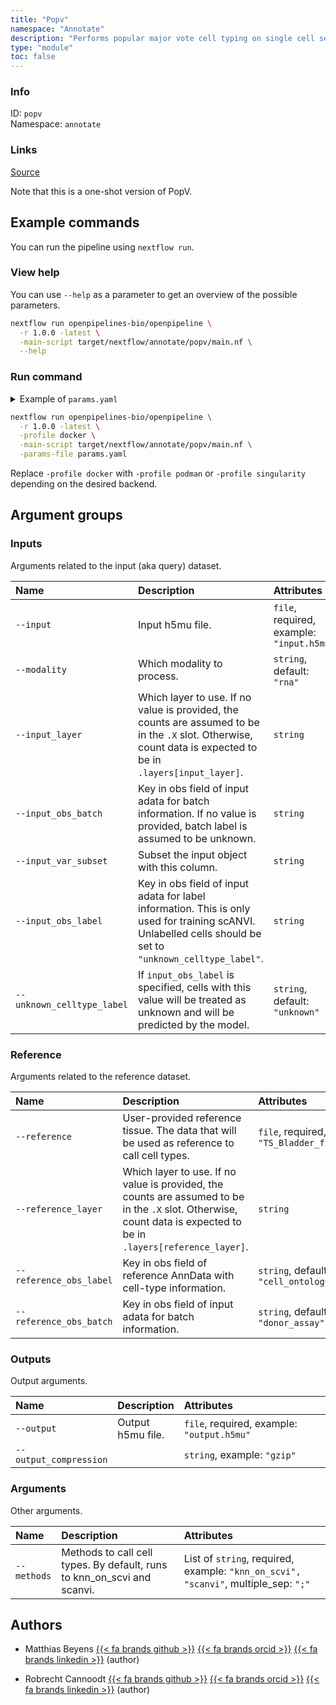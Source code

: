 ```yaml
---
title: "Popv"
namespace: "Annotate"
description: "Performs popular major vote cell typing on single cell sequence data using multiple algorithms."
type: "module"
toc: false
---
```


::: {.column-margin}

### Info

ID: `popv`  
Namespace: `annotate`

### Links
[Source](https://github.com/openpipelines-bio/openpipeline/blob/1.0.0/src/annotate/popv){.btn-action .btn-sm .btn-info .btn role="button"}

:::

Note that this is a one-shot version of PopV.

## Example commands

You can run the pipeline using `nextflow run`.

### View help

You can use `--help` as a parameter to get an overview of the possible parameters.

```bash
nextflow run openpipelines-bio/openpipeline \
  -r 1.0.0 -latest \
  -main-script target/nextflow/annotate/popv/main.nf \
  --help
```

### Run command

<details>
<summary>Example of `params.yaml`</summary>
```yaml
# Inputs
input: # please fill in - example: "input.h5mu"
modality: "rna"
# input_layer: "foo"
# input_obs_batch: "foo"
# input_var_subset: "foo"
# input_obs_label: "foo"
unknown_celltype_label: "unknown"

# Outputs
# output: "$id.$key.output.h5mu"
# output_compression: "gzip"

# Arguments
methods: # please fill in - example: ["knn_on_scvi", "scanvi"]

# Reference
reference: # please fill in - example: "TS_Bladder_filtered.h5ad"
# reference_layer: "foo"
reference_obs_label: "cell_ontology_class"
reference_obs_batch: "donor_assay"

# Nextflow input-output arguments
publish_dir: # please fill in - example: "output/"
# param_list: "my_params.yaml"
```
</details>

```bash
nextflow run openpipelines-bio/openpipeline \
  -r 1.0.0 -latest \
  -profile docker \
  -main-script target/nextflow/annotate/popv/main.nf \
  -params-file params.yaml
```

:::{.callout-note}
Replace `-profile docker` with `-profile podman` or `-profile singularity` depending on the desired backend.
:::

## Argument groups

### Inputs

Arguments related to the input (aka query) dataset.


|Name                       |Description                                                                                                                                                    |Attributes                                |
|:--------------------------|:--------------------------------------------------------------------------------------------------------------------------------------------------------------|:-----------------------------------------|
|`--input`                  |Input h5mu file.                                                                                                                                               |`file`, required, example: `"input.h5mu"` |
|`--modality`               |Which modality to process.                                                                                                                                     |`string`, default: `"rna"`                |
|`--input_layer`            |Which layer to use. If no value is provided, the counts are assumed to be in the `.X` slot. Otherwise, count data is expected to be in `.layers[input_layer]`. |`string`                                  |
|`--input_obs_batch`        |Key in obs field of input adata for batch information. If no value is provided, batch label is assumed to be unknown.                                          |`string`                                  |
|`--input_var_subset`       |Subset the input object with this column.                                                                                                                      |`string`                                  |
|`--input_obs_label`        |Key in obs field of input adata for label information. This is only used for training scANVI. Unlabelled cells should be set to `"unknown_celltype_label"`.    |`string`                                  |
|`--unknown_celltype_label` |If `input_obs_label` is specified, cells with this value will be treated as unknown and will be predicted by the model.                                        |`string`, default: `"unknown"`            |


### Reference

Arguments related to the reference dataset.


|Name                    |Description                                                                                                                                                        |Attributes                                              |
|:-----------------------|:------------------------------------------------------------------------------------------------------------------------------------------------------------------|:-------------------------------------------------------|
|`--reference`           |User-provided reference tissue. The data that will be used as reference to call cell types.                                                                        |`file`, required, example: `"TS_Bladder_filtered.h5ad"` |
|`--reference_layer`     |Which layer to use. If no value is provided, the counts are assumed to be in the `.X` slot. Otherwise, count data is expected to be in `.layers[reference_layer]`. |`string`                                                |
|`--reference_obs_label` |Key in obs field of reference AnnData with cell-type information.                                                                                                  |`string`, default: `"cell_ontology_class"`              |
|`--reference_obs_batch` |Key in obs field of input adata for batch information.                                                                                                             |`string`, default: `"donor_assay"`                      |


### Outputs

Output arguments.


|Name                   |Description       |Attributes                                 |
|:----------------------|:-----------------|:------------------------------------------|
|`--output`             |Output h5mu file. |`file`, required, example: `"output.h5mu"` |
|`--output_compression` |                  |`string`, example: `"gzip"`                |


### Arguments

Other arguments.


|Name        |Description                                                             |Attributes                                                                          |
|:-----------|:-----------------------------------------------------------------------|:-----------------------------------------------------------------------------------|
|`--methods` |Methods to call cell types. By default, runs to knn_on_scvi and scanvi. |List of `string`, required, example: `"knn_on_scvi", "scanvi"`, multiple_sep: `";"` |

## Authors


  * Matthias Beyens [{{< fa brands github >}}](https://github.com/MatthiasBeyens) [{{< fa brands orcid >}}](https://orcid.org/0000-0003-3304-0706) [{{< fa brands linkedin >}}](https://linkedin.com/in/mbeyens) (author)

  * Robrecht Cannoodt [{{< fa brands github >}}](https://github.com/rcannood) [{{< fa brands orcid >}}](https://orcid.org/0000-0003-3641-729X) [{{< fa brands linkedin >}}](https://linkedin.com/in/robrechtcannoodt) (author)
